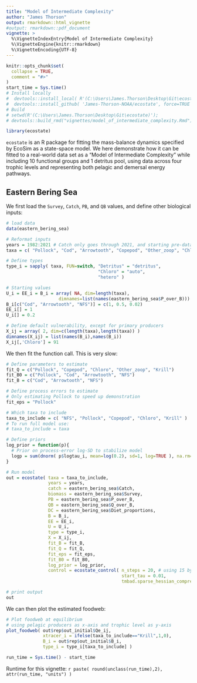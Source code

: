 ```yaml
---
title: "Model of Intermediate Complexity"
author: "James Thorson"
output: rmarkdown::html_vignette
#output: rmarkdown::pdf_document
vignette: >
  %\VignetteIndexEntry{Model of Intermediate Complexity}
  %\VignetteEngine{knitr::rmarkdown}
  %\VignetteEncoding{UTF-8}
---
```


```r
knitr::opts_chunk$set(
  collapse = TRUE,
  comment = "#>"
)
start_time = Sys.time()
# Install locally
#  devtools::install_local( R'(C:\Users\James.Thorson\Desktop\Git\ecostate)', force=TRUE )
#  devtools::install_github( 'James-Thorson-NOAA/ecostate', force=TRUE )
# Build
# setwd(R'(C:\Users\James.Thorson\Desktop\Git\ecostate)'); 
# devtools::build_rmd("vignettes/model_of_intermediate_complexity.Rmd"); rmarkdown::render( "vignettes/model_of_intermediate_complexity.Rmd", rmarkdown::pdf_document())
```

```r
library(ecostate)
```

`ecostate` is an R package for fitting the mass-balance dynamics specified by EcoSim as a state-space model.   We here demonstrate how it can be fitted to a real-world data set as a "Model of Intermediate Complexity" while including 10 functional groups and 1 detritus pool, using data across four trophic levels and representing both pelagic and demersal energy pathways.

## Eastern Bering Sea 

We first load the `Survey`, `Catch`, `PB`, and `QB` values, and define other biological inputs:

```r
# load data
data(eastern_bering_sea)

# Reformat inputs
years = 1982:2021 # Catch only goes through 2021, and starting pre-data in 1982 doesn't play well with fit_B0
taxa = c( "Pollock", "Cod", "Arrowtooth", "Copepod", "Other_zoop", "Chloro", "NFS", "Krill", "Benthic_invert", "Benthos", "Detritus" )

# Define types
type_i = sapply( taxa, FUN=switch, "Detritus" = "detritus",
                                   "Chloro" = "auto",
                                   "hetero" )

# Starting values
U_i = EE_i = B_i = array( NA, dim=length(taxa), 
                    dimnames=list(names(eastern_bering_sea$P_over_B)))
B_i[c("Cod", "Arrowtooth", "NFS")] = c(1, 0.5, 0.02)
EE_i[] = 1
U_i[] = 0.2

# Define default vulnerability, except for primary producers
X_ij = array( 2, dim=c(length(taxa),length(taxa)) )
dimnames(X_ij) = list(names(B_i),names(B_i))
X_ij[,'Chloro'] = 91
```

We then fit the function call.  This is very slow:

```r
# Define parameters to estimate
fit_Q = c("Pollock", "Copepod", "Chloro", "Other_zoop", "Krill")
fit_B0 = c("Pollock", "Cod", "Arrowtooth", "NFS")
fit_B = c("Cod", "Arrowtooth", "NFS")  

# Define process errors to estimate
# Only estimating Pollock to speed up demonstration
fit_eps = "Pollock"

# Which taxa to include
taxa_to_include = c( "NFS", "Pollock", "Copepod", "Chloro", "Krill" )
# To run full model use:
# taxa_to_include = taxa

# Define priors
log_prior = function(p){
  # Prior on process-error log-SD to stabilize model
  logp = sum(dnorm( p$logtau_i, mean=log(0.2), sd=1, log=TRUE ), na.rm=TRUE)
}

# Run model
out = ecostate( taxa = taxa_to_include,
                years = years,
                catch = eastern_bering_sea$Catch,
                biomass = eastern_bering_sea$Survey,
                PB = eastern_bering_sea$P_over_B,
                QB = eastern_bering_sea$Q_over_B,
                DC = eastern_bering_sea$Diet_proportions,
                B = B_i,
                EE = EE_i,
                U = U_i,
                type = type_i,
                X = X_ij,
                fit_B = fit_B,
                fit_Q = fit_Q,
                fit_eps = fit_eps,
                fit_B0 = fit_B0,
                log_prior = log_prior,
                control = ecostate_control( n_steps = 20, # using 15 by default
                                            start_tau = 0.01,
                                            tmbad.sparse_hessian_compress = 0 ))

# print output
out
```

We can then plot the estimated foodweb:
```r
# Plot foodweb at equilibrium
# using pelagic producers as x-axis and trophic level as y-axis
plot_foodweb( out$rep$out_initial$Qe_ij,  
              xtracer_i = ifelse(taxa_to_include=="Krill",1,0),
              B_i = out$rep$out_initial$B_i,
              type_i = type_i[taxa_to_include] )
```

```r
run_time = Sys.time() - start_time
```
Runtime for this vignette: `r paste( round(unclass(run_time),2), attr(run_time, "units") )`
